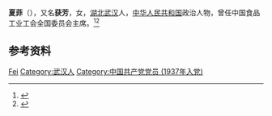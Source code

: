 '''夏菲'''（{{bd|1913年|}}），又名'''获芳'''，女，[[湖北|湖北]][[武汉|武汉]]人，[[中华人民共和国|中华人民共和国]]政治人物，曾任中国食品工业工会全国委员会主席。<ref>{{Cite book|title=工会大辞典|author=田明, 徐建川主编|publisher=经济管理出版社|year=1989|isbn=|location=北京|pages=}}</ref><ref>{{Cite web|title=夏　菲|url=http://www.hanchuan.gov.cn/hsmr/521835.jhtml|accessdate=2020-10-18|work=中国•汉川}}</ref>

== 参考资料 ==
{{reflist}}

{{中国人物小作品}}
{{中华全国民主妇女联合会第二届执行委员会}}

{{Authority control}}
{{DEFAULTSORT:Xia夏}}
[[Category:夏姓|Fei]]
[[Category:武汉人|Category:武汉人]]
[[Category:中国共产党党员_(1937年入党)|Category:中国共产党党员 (1937年入党)]]